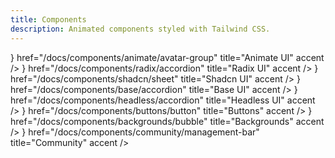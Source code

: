 ```yaml
---
title: Components
description: Animated components styled with Tailwind CSS.
---
```



<Cards>
  <Card
    icon={
      <svg
        role="img"
        fill="currentColor"
        aria-label="Animate UI"
        viewBox="0 0 40 40"
      >
        <path d="M28.38,37.05H11.61c-1.79,0-3.58-.47-5.09-1.41-1.41-.85-2.64-2.07-3.49-3.58s-1.32-3.11-1.32-4.8c0-1.79.47-3.58,1.32-5.09L11.42,7.85c.94-1.51,2.17-2.83,3.77-3.67,1.41-.85,3.11-1.22,4.8-1.22s3.3.38,4.8,1.22c1.51.85,2.83,2.17,3.77,3.67l8.38,14.32c.94,1.6,1.41,3.3,1.32,5.09,0,1.7-.47,3.3-1.32,4.8-.85,1.51-2.07,2.73-3.49,3.58-1.51.94-3.3,1.41-5.09,1.41M18.96,12.28l-8.38,14.32c-.28.47-.19.94,0,1.22s.47.57,1.04.57h16.77c.57,0,.85-.28,1.04-.57s.28-.66,0-1.22l-8.38-14.32c-.28-.47-.75-.57-1.04-.57s-.75.09-1.04.57"></path>
      </svg>
    }
    href="/docs/components/animate/avatar-group"
    title="Animate UI"
    accent
  />
  <Card
    icon={
      <svg
        role="img"
        fill="currentColor"
        aria-label="Radix UI"
        viewBox="4 0 17 25"
      >
        <path d="M12 25a8 8 0 1 1 0-16zm0-25H4v8h8zm5 8a4 4 0 1 0 0-8 4 4 0 0 0 0 8"></path>
      </svg>
    }
    href="/docs/components/radix/accordion"
    title="Radix UI"
    accent
  />
  <Card
    icon={
      <svg
        role="img"
        fill="none"
        stroke="currentColor"
        aria-label="Shadcn UI"
        viewBox="0 0 256 256"
        strokeWidth="35"
      >
        <path
          strokeLinecap="round"
          strokeLinejoin="round"
          d="m208 128-80 80M192 40 40 192"
        ></path>
      </svg>
    }
    href="/docs/components/shadcn/sheet"
    title="Shadcn UI"
    accent
  />
  <Card
    icon={
      <svg
        role="img"
        fill="currentColor"
        aria-label="Base UI"
        viewBox="4 0 17 25"
        className="ml-1.5"
      >
        <path d="M9.5 7.015A.477.477 0 0 0 9 7.5V23a8 8 0 0 0 .5-15.985M8 9.8V23c-4.418 0-8-3.94-8-8.8V1c4.418 0 8 3.94 8 8.8"></path>
      </svg>
    }
    href="/docs/components/base/accordion"
    title="Base UI"
    accent
  />
  <Card
    icon={
      <svg
        role="img"
        fill="currentColor"
        aria-label="Headless UI"
        viewBox="0 0 24 24"
      >
        <path
          stroke="none"
          d="M4.477 13.192c-.36-2.274-.584-3.711-.65-4.805-.062-1.035.051-1.354.1-1.468.169-.395.424-.746.746-1.029.093-.081.363-.288 1.366-.548 1.06-.275 2.496-.507 4.769-.867s3.71-.584 4.804-.65c1.034-.062 1.354.051 1.468.1.395.169.746.424 1.029.747.08.093.287.362.547 1.366.242.933.45 2.156.743 3.987l-14.646 4.89c-.085-.515-.176-1.085-.276-1.723m-3.762.596C.018 9.387-.33 7.187.425 5.422a6.7 6.7 0 0 1 1.743-2.401C3.614 1.757 5.813 1.41 10.211.713c4.4-.698 6.6-1.046 8.367-.291.92.393 1.74.99 2.399 1.743 1.264 1.447 1.612 3.647 2.308 8.047.697 4.4 1.045 6.601.29 8.366a6.7 6.7 0 0 1-1.743 2.402c-1.445 1.263-3.645 1.611-8.045 2.308-4.398.697-6.598 1.045-8.363.29a6.7 6.7 0 0 1-2.4-1.743c-1.263-1.448-1.611-3.648-2.308-8.048zm7.759 7.814c1.178-.072 2.695-.31 4.94-.665 2.247-.356 3.762-.599 4.905-.895 1.107-.288 1.617-.568 1.947-.856a4.3 4.3 0 0 0 1.12-1.543c.172-.402.281-.974.212-2.116-.071-1.178-.309-2.696-.665-4.942-.355-2.247-.598-3.763-.894-4.906-.287-1.107-.568-1.618-.855-1.947a4.3 4.3 0 0 0-1.543-1.12c-.402-.174-.974-.282-2.116-.213-1.178.071-2.694.309-4.94.664-2.246.357-3.762.6-4.905.896-1.107.287-1.616.568-1.946.855a4.3 4.3 0 0 0-1.12 1.543c-.173.403-.281.974-.212 2.116.07 1.179.308 2.696.664 4.943s.598 3.762.895 4.905c.287 1.108.567 1.618.855 1.947.423.485.95.868 1.543 1.121.402.173.973.282 2.116.213Z"
        ></path>
      </svg>
    }
    href="/docs/components/headless/accordion"
    title="Headless UI"
    accent
  />
  <Card
    icon={<RectangleHorizontalIcon fill="currentColor" strokeWidth={1.5} />}
    href="/docs/components/buttons/button"
    title="Buttons"
    accent
  />
  <Card
    icon={
      <svg
        xmlns="http://www.w3.org/2000/svg"
        strokeWidth="4"
        viewBox="0 0 37.85 37.85"
      >
        <rect
          width="33.85"
          height="33.85"
          x="2"
          y="2"
          fill="none"
          stroke="currentColor"
          strokeMiterlimit="10"
          rx="4.39"
          ry="4.39"
        ></rect>
        <circle
          cx="13.28"
          cy="13.28"
          r="3.76"
          fill="currentColor"
          strokeLinecap="round"
          strokeLinejoin="round"
        ></circle>
        <path
          strokeLinecap="round"
          strokeLinejoin="round"
          fill="currentColor"
          d="m35.85 24.57-5.8-5.8a3.76 3.76 0 0 0-5.32 0L7.64 35.85h24.01a4.2 4.2 0 0 0 4.2-4.2z"
        ></path>
      </svg>
    }
    href="/docs/components/backgrounds/bubble"
    title="Backgrounds"
    accent
  />
  <Card
    icon={
      <svg
        xmlns="http://www.w3.org/2000/svg"
        viewBox="0 0 35.13 31.92"
        strokeLinecap="round"
        strokeLinejoin="round"
        strokeWidth="3"
        fill="none"
        stroke="currentColor"
      >
        <path
          d="M27.2 30.42c0-7.1-5.75-12.85-12.85-12.85S1.5 23.32 1.5 30.42z"
          fill="currentColor"
        ></path>
        <circle cx="14.35" cy="9.53" r="8.03" fill="currentColor"></circle>
        <path
          fill="none"
          d="M33.63 30.42c0-8.13-4.64-12.85-7.43-14.46 3.55-2.66 4.27-8.82 1.6-12.37a8 8 0 0 0-2.33-2.09"
        ></path>
      </svg>
    }
    href="/docs/components/community/management-bar"
    title="Community"
    accent
  />
</Cards>
